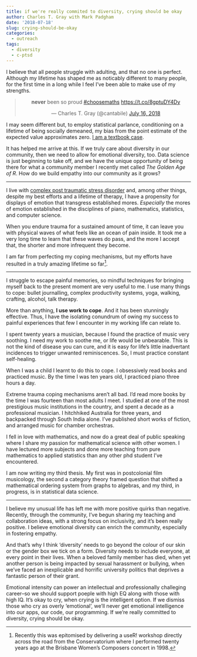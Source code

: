 ```yaml
---
title: if we're really commited to diversity, crying should be okay
author: Charles T. Gray with Mark Padgham
date: '2018-07-18'
slug: crying-should-be-okay
categories:
  - outreach
tags:
  - diversity
  - c-ptsd
---
```


I believe that all people struggle with adulting, and that no one is perfect. Although my lifetime has shaped me as noticably different to many people, for the first time in a long while I feel I've been able to make use of my strengths.

<center>
<blockquote class="twitter-tweet" data-lang="en"><p lang="en" dir="ltr">**never** been so proud <a href="https://twitter.com/hashtag/choosemaths?src=hash&amp;ref_src=twsrc%5Etfw">#choosemaths</a> <a href="https://t.co/8gptuDY4Dy">https://t.co/8gptuDY4Dy</a></p>&mdash; Charles T. Gray (@cantabile) <a href="https://twitter.com/cantabile/status/1018676269074923520?ref_src=twsrc%5Etfw">July 16, 2018</a></blockquote>
<script async src="https://platform.twitter.com/widgets.js" charset="utf-8"></script>
</center>

I may seem different but, to employ statistical parlance, conditioning on a lifetime of being socially demeaned, my bias from the point estimate of the expected value approximates zero. [I am a textbook case](https://en.wikipedia.org/wiki/Forgotten_Australians).

It has helped me arrive at this. If we truly care about diversity in our community, then we need to allow for emotional diversity, too. Data science is just beginning to take off, and we have the unique opportunity of being there for what a community member I recently met called *The Golden Age of R*. How do we build empathy into our community as it grows?    

***

I live with [complex post traumatic stress disorder](https://www.sane.org/the-sane-blog/mental-illness/what-is-complex-ptsd) and, among other things, despite my best efforts and a lifetime of therapy, I have a propensity for displays of emotion that transgress established mores. *Especially* the mores of emotion established in the disciplines of piano, mathematics, statistics, and computer science.

When you endure trauma for a sustained amount of time, it can leave you with physical waves of what feels like an ocean of pain inside. It took me a very long time to learn that these waves do pass, and the more I accept that, the shorter and more infrequent they become.   

I am far from perfecting my coping mechanisms, but my efforts have resulted in a truly amazing lifetime so far[^1]. 

[^1]: Recently this was epitomised by delivering a useR! workshop directly across the road from the Conservatorium where I performed twenty years ago at the Brisbane Women's Composers concert in 1998. 

***

I struggle to escape painful memories, so mindful techniques for bringing myself back to the present moment are very useful to me. I use many things to cope: bullet journalling, complex productivity systems, yoga, walking, crafting, alcohol, talk therapy. 

More than anything, **I use work to cope**. And it has been stunningly effective. Thus, I have the isolating conundrum of owing my success to painful experiences that few I encounter in my working life can relate to.

I spent twenty years a musician, because I found the practice of music very soothing. I need my work to soothe me, or life would be unbearable. This is not the kind of disease you can cure, and it is easy for life's little inadvertant incidences to trigger unwanted reminiscences. So, I must practice constant self-healing.  

When I was a child I learnt to do this to cope. I obsessively read books and practiced music. By the time I was ten years old, I practiced piano three hours a day. 

Extreme trauma coping mechanisms aren't all bad. I'd read more books by the time I was fourteen than most adults I meet. I studied at one of the most prestigious music institutions in the country, and spent a decade as a professional musician. I hitchhiked Australia for three years, and backpacked through South India alone. I've published short works of fiction, and arranged music for chamber orchestras. 

I fell in love with mathematics, and now do a great deal of public speaking where I share my passion for mathematical science with other women. I have lectured more subjects and done more teaching from pure mathematics to applied statistics than any other phd student I've encountered. 

I am now writing my third thesis. My first was in postcolonial film musicology, the second a category theory framed question that shifted a mathematical ordering system from graphs to algebras, and my third, in progress, is in statistical data science.

***

I believe my unusual life has left me with more positive quirks than negative. Recently, through the community, I've begun sharing my teaching and collaboration ideas, with a strong focus on inclusivity, and it's been really positive. I believe emotional diversity can enrich the community, especially in fostering empathy.  

And that's why I think 'diversity' needs to go beyond the colour of our skin or the gender box we tick on a form. Diversity needs to include everyone, at every point in their lives. When a beloved family member has died, when yet another person is being impacted by sexual harassment or bullying, when we've faced an inexplicable and horrific university politics that deprives a fantastic person of their grant. 

Emotional intensity can power an intellectual and professionally challeging career--so we should support poeple with high EQ along with those with high IQ. It's okay to cry, when crying is the intelligent option. If we dismiss those who cry as overly 'emotional', we'll never get emotional intelligence into our apps, our code, our programming. If we're really committed to diversity, crying should be okay. 